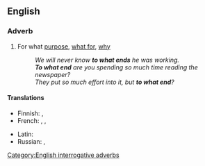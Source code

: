 ==English==

===Adverb===
{{en-adv|-}}

# For what [[purpose]], [[what for]], [[why]]
#: ''We will never know '''to what ends''' he was working.''
#: '''''To what end''' are you spending so much time reading the newspaper?''
#: ''They put so much effort into it, but '''to what end'''?''

====Translations====
{{trans-top|for what purpose}}
* Finnish: {{t|fi|[[mikä|minkä]] [[vuoksi]]}}, {{t|fi|[[mikä|mihin]] [[tarkoitus|tarkoitukseen]]}}
* French: {{t|fr|dans quel but}}, {{t|fr|pour quoi faire}}, {{t|fr|à quelle fin}}
{{trans-mid}}
* Latin: {{t|la|quorsum}}
* Russian: {{t|ru|к чему́}}, {{t+|ru|заче́м}}
{{trans-bottom}}

[[Category:English interrogative adverbs]]